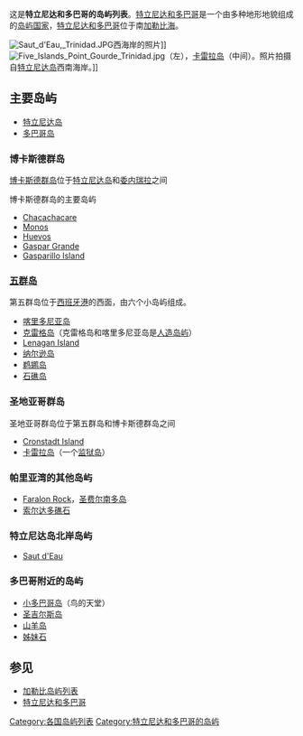 {{NoteTA
|1=zh-cn:特立尼达;zh-hk:千里達;zh-tw:千里達;
|2=zh-cn:多巴哥;zh-hk:多巴哥;zh-tw:托巴哥;
|3=zh-cn:特立尼达和多巴哥;zh-hk:千里達及多巴哥;zh-tw:千里達及托巴哥;
}}这是'''特立尼达和多巴哥的岛屿列表'''。[[特立尼达和多巴哥|特立尼达和多巴哥]]是一个由多种地形地貌组成的[[岛屿国家|岛屿国家]]，[[特立尼达和多巴哥|特立尼达和多巴哥]]位于南[[加勒比海|加勒比海]]。  {{TOCright}}

[[File:Saut_d'Eau,_Trinidad.JPG|thumb]]西海岸的照片]]
[[File:Five_Islands_Point_Gourde_Trinidad.jpg|thumb]]（左），[[卡雷拉岛|卡雷拉岛]]（中间）。照片拍摄自[[特立尼达岛|特立尼达岛]]西南海岸。]]

==主要岛屿==

* [[特立尼达岛|特立尼达岛]]
* [[多巴哥岛|多巴哥岛]]

===博卡斯德群岛===

[[博卡斯德群岛|博卡斯德群岛]]位于[[特立尼达岛|特立尼达岛]]和[[委内瑞拉|委内瑞拉]]之间

博卡斯德群岛的主要岛屿
* [[Chacachacare|Chacachacare]]
* [[Monos|Monos]]
* [[Huevos|Huevos]]
* [[Gaspar_Grande|Gaspar Grande]] 
* [[Gasparillo_Island|Gasparillo Island]] 

===[[五群岛|五群岛]]===

第五群岛位于[[西班牙港|西班牙港]]的西面，由六个小岛屿组成。  

* [[喀里多尼亚岛|喀里多尼亚岛]]
* [[克雷格岛|克雷格岛]]（克雷格岛和喀里多尼亚岛是[[人造岛屿|人造岛屿]]）
* [[Lenagan_Island|Lenagan Island]]
* [[纳尔逊岛_(特立尼达和多巴哥)|纳尔逊岛]]
* [[鹈鹕岛_(特立尼达和多巴哥)|鹈鹕岛]]
* [[石礁岛_(特立尼达和多巴哥)|石礁岛]]

===圣地亚哥群岛===

圣地亚哥群岛位于第五群岛和博卡斯德群岛之间

* [[Cronstadt_Island|Cronstadt Island]] 
* [[卡雷拉岛|卡雷拉岛]]（一个[[监狱岛|监狱岛]]）

===帕里亚湾的其他岛屿===

* [[Faralon_Rock|Faralon Rock]]，[[圣费尔南多岛_(特立尼达和多巴哥)|圣费尔南多岛]] 
* [[索尔达多礁石|索尔达多礁石]]

===特立尼达岛北岸岛屿===

* [[Saut_d'Eau|Saut d'Eau]]

===多巴哥附近的岛屿===
* [[小多巴哥岛|小多巴哥岛]]（鸟的天堂）
* [[圣吉尔斯岛|圣吉尔斯岛]]
* [[山羊岛_(特立尼达和多巴哥)|山羊岛]]
* [[姊妹石|姊妹石]]

==参见==

*[[加勒比岛屿列表|加勒比岛屿列表]]
*[[特立尼达和多巴哥|特立尼达和多巴哥]]

{{特立尼达和多巴哥的岛屿}}
{{北美洲主题||岛屿列表}}
{{Authority control}}
[[Category:各国岛屿列表|Category:各国岛屿列表]]
[[Category:特立尼达和多巴哥的岛屿|Category:特立尼达和多巴哥的岛屿]]